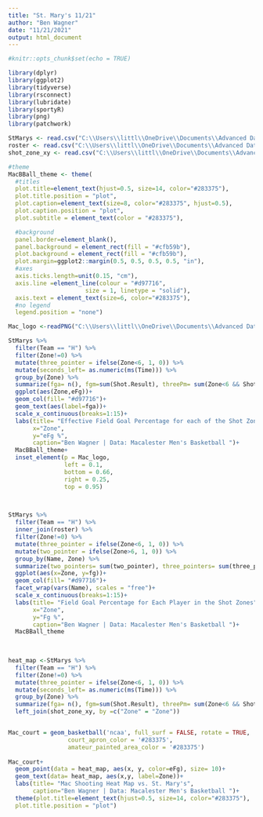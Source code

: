```yaml
---
title: "St. Mary's 11/21"
author: "Ben Wagner"
date: "11/21/2021"
output: html_document
---
```


```r
#knitr::opts_chunk$set(echo = TRUE)
```

```r
library(dplyr)
library(ggplot2)
library(tidyverse)
library(rsconnect)
library(lubridate)
library(sportyR)
library(png)
library(patchwork)

StMarys <- read.csv("C:\\Users\\littl\\OneDrive\\Documents\\Advanced Data Sci\\21-22MacBasketball\\St. Marys\\21-22 Mac Basketball - St. Mary's.csv")
roster <- read.csv("C:\\Users\\littl\\OneDrive\\Documents\\Advanced Data Sci\\21-22MacBasketball\\21-22 Mac Basketball - Mac Roster.csv")
shot_zone_xy <- read.csv("C:\\Users\\littl\\OneDrive\\Documents\\Advanced Data Sci\\21-22MacBasketball\\21-22 Mac Basketball - Shot Chart.csv")
```


```r

#theme
MacBBall_theme <- theme(
  #titles
  plot.title=element_text(hjust=0.5, size=14, color="#283375"),
  plot.title.position = "plot",
  plot.caption=element_text(size=8, color="#283375", hjust=0.5),
  plot.caption.position = "plot",
  plot.subtitle = element_text(color = "#283375"),

  #background
  panel.border=element_blank(),
  panel.background = element_rect(fill = "#cfb59b"),
  plot.background = element_rect(fill = "#cfb59b"),
  plot.margin=ggplot2::margin(0.5, 0.5, 0.5, 0.5, "in"),
  #axes
  axis.ticks.length=unit(0.15, "cm"),
  axis.line =element_line(colour = "#d97716", 
                      size = 1, linetype = "solid"),
  axis.text = element_text(size=6, color="#283375"),
  #no legend
  legend.position = "none")

Mac_logo <-readPNG("C:\\Users\\littl\\OneDrive\\Documents\\Advanced Data Sci\\21-22MacBasketball\\Mac logo.png", native = TRUE)
```


```r
StMarys %>% 
  filter(Team == "H") %>% 
  filter(Zone!=0) %>% 
  mutate(three_pointer = ifelse(Zone<6, 1, 0)) %>%
  mutate(seconds_left= as.numeric(ms(Time))) %>%  
  group_by(Zone) %>%  
  summarize(fga= n(), fgm=sum(Shot.Result), threePm= sum(Zone<6 && Shot.Result==1), eFg=(fgm+(0.5*threePm))/fga) %>%   
  ggplot(aes(Zone,eFg))+
  geom_col(fill= "#d97716")+
  geom_text(aes(label=fga))+
  scale_x_continuous(breaks=1:15)+
  labs(title= "Effective Field Goal Percentage for each of the Shot Zones",
       x="Zone",
       y="eFg %",
       caption="Ben Wagner | Data: Macalester Men's Basketball ")+
  MacBBall_theme+
  inset_element(p = Mac_logo,
                left = 0.1,
                bottom = 0.66,
                right = 0.25,
                top = 0.95)

  
```


```r
StMarys %>% 
  filter(Team == "H") %>%
  inner_join(roster) %>% 
  filter(Zone!=0) %>% 
  mutate(three_pointer = ifelse(Zone<6, 1, 0)) %>%
  mutate(two_pointer = ifelse(Zone>6, 1, 0)) %>%
  group_by(Name, Zone) %>% 
  summarize(two_pointers= sum(two_pointer), three_pointers= sum(three_pointer), shots_made= sum(Shot.Result), shots_taken= two_pointers+three_pointers, fg=shots_made/shots_taken) %>%  
  ggplot(aes(x=Zone, y=fg))+
  geom_col(fill= "#d97716")+
  facet_wrap(vars(Name), scales = "free")+
  scale_x_continuous(breaks=1:15)+
  labs(title= "Field Goal Percentage for Each Player in the Shot Zones",
       x="Zone",
       y="Fg %",
       caption="Ben Wagner | Data: Macalester Men's Basketball ")+
  MacBBall_theme
  
  
```
```r
heat_map <-StMarys %>% 
  filter(Team == "H") %>% 
  filter(Zone!=0) %>% 
  mutate(three_pointer = ifelse(Zone<6, 1, 0)) %>%
  mutate(seconds_left= as.numeric(ms(Time))) %>%  
  group_by(Zone) %>%  
  summarize(fga= n(), fgm=sum(Shot.Result), threePm= sum(Zone<6 && Shot.Result==1), eFg=(fgm+(0.5*threePm))/fga) %>% 
  left_join(shot_zone_xy, by =c("Zone" = "Zone"))  


Mac_court = geom_basketball('ncaa', full_surf = FALSE, rotate = TRUE,
                 court_apron_color = '#283375',
                 amateur_painted_area_color = '#283375')
  
Mac_court+
  geom_point(data = heat_map, aes(x, y, color=eFg), size= 10)+
  geom_text(data= heat_map, aes(x,y, label=Zone))+
  labs(title= "Mac Shooting Heat Map vs. St. Mary's",
       caption="Ben Wagner | Data: Macalester Men's Basketball ")+
  theme(plot.title=element_text(hjust=0.5, size=14, color="#283375"),
  plot.title.position = "plot")
  
  




```

